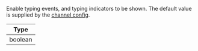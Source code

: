 Enable typing events, and typing indicators to be shown.
The default value is supplied by the [channel config](https://getstream.io/chat/docs/javascript/channel_features/).

| Type    |
| ------- |
| boolean |
